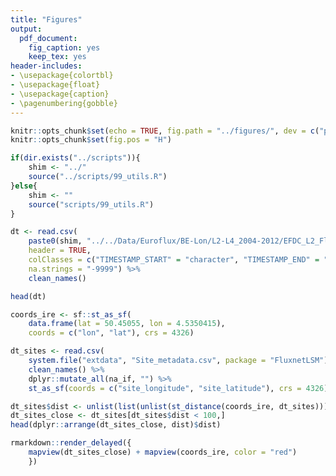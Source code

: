 ```yaml
---
title: "Figures"
output:
  pdf_document:
    fig_caption: yes
    keep_tex: yes
header-includes: 
- \usepackage{colortbl}
- \usepackage{float}
- \usepackage{caption}
- \pagenumbering{gobble}
---
```


\arrayrulecolor{white}
```r
knitr::opts_chunk$set(echo = TRUE, fig.path = "../figures/", dev = c("pdf"))
knitr::opts_chunk$set(fig.pos = "H")
```

\pagebreak

```r
if(dir.exists("../scripts")){
    shim <- "../"
    source("../scripts/99_utils.R")
}else{
    shim <- ""
    source("scripts/99_utils.R")
}
```

```r
dt <- read.csv(
    paste0(shim, "../../Data/Euroflux/BE-Lon/L2-L4_2004-2012/EFDC_L2_Flx_BELon_2008_v017_30m.txt"),
    header = TRUE,
    colClasses = c("TIMESTAMP_START" = "character", "TIMESTAMP_END" = "character"),
    na.strings = "-9999") %>%
    clean_names()

head(dt)
```

```r

coords_ire <- sf::st_as_sf(
    data.frame(lat = 50.45055, lon = 4.5350415),
    coords = c("lon", "lat"), crs = 4326)

dt_sites <- read.csv(
    system.file("extdata", "Site_metadata.csv", package = "FluxnetLSM")) %>%
    clean_names() %>%
    dplyr::mutate_all(na_if, "") %>%
    st_as_sf(coords = c("site_longitude", "site_latitude"), crs = 4326)

dt_sites$dist <- unlist(list(unlist(st_distance(coords_ire, dt_sites)))) / 1609.34
dt_sites_close <- dt_sites[dt_sites$dist < 100,]
head(dplyr::arrange(dt_sites_close, dist)$dist)

rmarkdown::render_delayed({
    mapview(dt_sites_close) + mapview(coords_ire, color = "red")
    })
```
